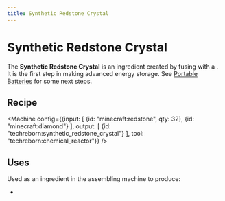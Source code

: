 ```yaml
---
title: Synthetic Redstone Crystal
---
```


<ItemImage file="synthetic_redstone_crystal" alt="Synthetic Redstone Crystal" size="200" />

# Synthetic Redstone Crystal

The **Synthetic Redstone Crystal** is an ingredient created by fusing <McItem slug="minecraft:redstone" /> with a <McItem slug="minecraft:diamond" />.  
It is the first step in making advanced energy storage. See [Portable Batteries](/energy/batteries#portable_batteries) for some next steps.

## Recipe

<Machine config={{input: [
	{id: "minecraft:redstone", qty: 32},
	{id: "minecraft:diamond"}
], output: [
	{id: "techreborn:synthetic_redstone_crystal"}
], tool: "techreborn:chemical_reactor"}} />

## Uses

Used as an ingredient in the assembling machine to produce:

- <McItem slug="techreborn:energy_crystal" />
